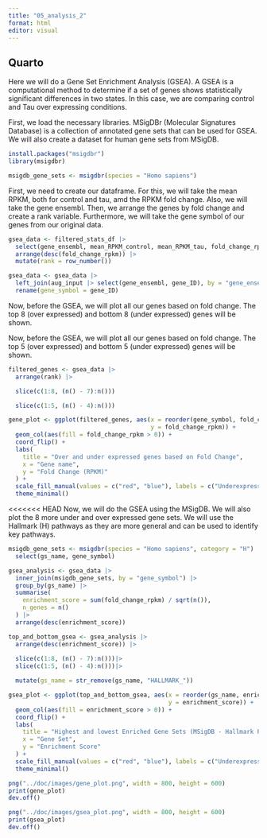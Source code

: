```yaml
---
title: "05_analysis_2"
format: html
editor: visual
---
```


## Quarto

Here we will do a Gene Set Enrichment Analysis (GSEA). A GSEA is a computational method to determine if a set of genes shows statistically significant differences in two states. In this case, we are comparing control and Tau over expressing conditions.

First, we load the necessary libraries. MSigDBr (Molecular Signatures Database) is a collection of annotated gene sets that can be used for GSEA. We will also create a dataset for human gene sets from MSigDB.

```r
install.packages("msigdbr")
library(msigdbr)

msigdb_gene_sets <- msigdbr(species = "Homo sapiens")
```

First, we need to create our dataframe. For this, we will take the mean RPKM, both for control and tau, amd the RPKM fold change. Also, we will take the gene ensembl. Then, we arrange the genes by fold change and create a rank variable. Furthermore, we will take the gene symbol of our genes from our original data.

```r

gsea_data <- filtered_stats_df |>
  select(gene_ensembl, mean_RPKM_control, mean_RPKM_tau, fold_change_rpkm) |>
  arrange(desc(fold_change_rpkm)) |>
  mutate(rank = row_number())

gsea_data <- gsea_data |>
  left_join(aug_input |> select(gene_ensembl, gene_ID), by = "gene_ensembl") |>
  rename(gene_symbol = gene_ID)
```


Now, before the GSEA, we will plot all our genes based on fold change. The top 8 (over expressed) and bottom 8 (under expressed) genes will be shown.

Now, before the GSEA, we will plot all our genes based on fold change. The top 5 (over expressed) and bottom 5 (under expressed) genes will be shown.


```r
filtered_genes <- gsea_data |>
  arrange(rank) |>

  slice(c(1:8, (n() - 7):n()))

  slice(c(1:5, (n() - 4):n()))

gene_plot <- ggplot(filtered_genes, aes(x = reorder(gene_symbol, fold_change_rpkm), 
                                        y = fold_change_rpkm)) +
  geom_col(aes(fill = fold_change_rpkm > 0)) +  
  coord_flip() +
  labs(
    title = "Over and under expressed genes based on Fold Change",
    x = "Gene name",
    y = "Fold Change (RPKM)"
  ) +
  scale_fill_manual(values = c("red", "blue"), labels = c("Underexpressed", "Overexpressed"), name = "Expression") +
  theme_minimal()
```

<<<<<<< HEAD
Now, we will do the GSEA using the MSigDB. We will also plot the 8 more under and over expressed gene sets. We will use the Hallmark (H) pathways as they are more general and can be used to identify key pathways.



```r
msigdb_gene_sets <- msigdbr(species = "Homo sapiens", category = "H") |>
  select(gs_name, gene_symbol)

gsea_analysis <- gsea_data |>
  inner_join(msigdb_gene_sets, by = "gene_symbol") |>
  group_by(gs_name) |>
  summarise(
    enrichment_score = sum(fold_change_rpkm) / sqrt(n()),
    n_genes = n()
  ) |>
  arrange(desc(enrichment_score))

top_and_bottom_gsea <- gsea_analysis |>
  arrange(desc(enrichment_score)) |>
  
  slice(c(1:8, (n() - 7):n()))|>
  slice(c(1:5, (n() - 4):n()))|>

  mutate(gs_name = str_remove(gs_name, "HALLMARK_"))  

gsea_plot <- ggplot(top_and_bottom_gsea, aes(x = reorder(gs_name, enrichment_score), 
                                             y = enrichment_score)) +
  geom_col(aes(fill = enrichment_score > 0)) + 
  coord_flip() +
  labs(
    title = "Highest and lowest Enriched Gene Sets (MSigDB - Hallmark Pathways)",
    x = "Gene Set",
    y = "Enrichment Score"
  ) +
  scale_fill_manual(values = c("red", "blue"), labels = c("Underexpressed", "Overexpressed"), name = "Gene Set Type") +
  theme_minimal()

png("../doc/images/gene_plot.png", width = 800, height = 600)
print(gene_plot)
dev.off()

png("../doc/images/gsea_plot.png", width = 800, height = 600)
print(gsea_plot)
dev.off()
```
